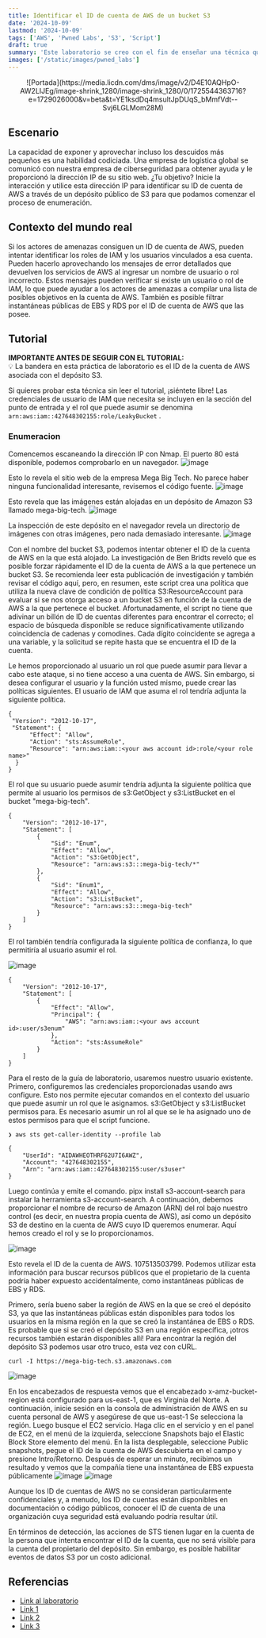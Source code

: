 ```yaml
---
title: Identificar el ID de cuenta de AWS de un bucket S3
date: '2024-10-09'
lastmod: '2024-10-09'
tags: ['AWS', 'Pwned Labs', 'S3', 'Script']
draft: true
summary: 'Este laboratorio se creo con el fin de enseñar una técnica que permite encontrar un ID de cuenta de AWS dado un bucket S3 público, y aprovecharse de esto.'
images: ['/static/images/pwned_labs']
---
```


<p align="center">
  ![Portada](https://media.licdn.com/dms/image/v2/D4E10AQHpO-AW2LIJEg/image-shrink_1280/image-shrink_1280/0/1725544363716?e=1729026000&v=beta&t=YE1ksdDq4msultJpDUqS_bMmfVdt--Svj6LGLMom28M)
</p>

<TOCInline toc={props.toc} exclude="Introduccion" />

## Escenario

La capacidad de exponer y aprovechar incluso los descuidos más pequeños es una habilidad codiciada. Una empresa de logística global se comunicó con nuestra empresa de ciberseguridad para obtener ayuda y le proporcionó la dirección IP de su sitio web. ¿Tu objetivo? Inicie la interacción y utilice esta dirección IP para identificar su ID de cuenta de AWS a través de un depósito público de S3 para que podamos comenzar el proceso de enumeración.

## Contexto del mundo real

Si los actores de amenazas consiguen un ID de cuenta de AWS, pueden intentar identificar los roles de IAM y los usuarios vinculados a esa cuenta. Pueden hacerlo aprovechando los mensajes de error detallados que devuelven los servicios de AWS al ingresar un nombre de usuario o rol incorrecto. Estos mensajes pueden verificar si existe un usuario o rol de IAM, lo que puede ayudar a los actores de amenazas a compilar una lista de posibles objetivos en la cuenta de AWS. También es posible filtrar instantáneas públicas de EBS y RDS por el ID de cuenta de AWS que las posee.

## Tutorial

**IMPORTANTE ANTES DE SEGUIR CON EL TUTORIAL:**  
💡 La bandera en esta práctica de laboratorio es el ID de la cuenta de AWS asociada con el depósito S3.

Si quieres probar esta técnica sin leer el tutorial, ¡siéntete libre! Las credenciales de usuario de IAM que necesita se incluyen en la sección del punto de entrada y el rol que puede asumir se denomina `arn:aws:iam::427648302155:role/LeakyBucket` .

### Enumeracion

Comencemos escaneando la dirección IP con Nmap. El puerto 80 está disponible, podemos comprobarlo en un navegador.
![image](/static/images/pwned_labs/identify_the_aws_account_id_from_a_public_s3_bucket/1.png)

Esto lo revela el sitio web de la empresa Mega Big Tech. No parece haber ninguna funcionalidad interesante, revisemos el código fuente.
![image](/static/images/pwned_labs/identify_the_aws_account_id_from_a_public_s3_bucket/2.png)

Esto revela que las imágenes están alojadas en un depósito de Amazon S3 llamado mega-big-tech.
![image](/static/images/pwned_labs/identify_the_aws_account_id_from_a_public_s3_bucket/3.png)

La inspección de este depósito en el navegador revela un directorio de imágenes con otras imágenes, pero nada demasiado interesante.
![image](/static/images/pwned_labs/identify_the_aws_account_id_from_a_public_s3_bucket/4.png)

Con el nombre del bucket S3, podemos intentar obtener el ID de la cuenta de AWS en la que está alojado. La investigación de Ben Bridts reveló que es posible forzar rápidamente el ID de la cuenta de AWS a la que pertenece un bucket S3. Se recomienda leer esta publicación de investigación y también revisar el código aquí, pero, en resumen, este script crea una política que utiliza la nueva clave de condición de política S3:ResourceAccount para evaluar si se nos otorga acceso a un bucket S3 en función de la cuenta de AWS a la que pertenece el bucket. Afortunadamente, el script no tiene que adivinar un billón de ID de cuentas diferentes para encontrar el correcto; el espacio de búsqueda disponible se reduce significativamente utilizando coincidencia de cadenas y comodines. Cada dígito coincidente se agrega a una variable, y la solicitud se repite hasta que se encuentra el ID de la cuenta.

Le hemos proporcionado al usuario un rol que puede asumir para llevar a cabo este ataque, si no tiene acceso a una cuenta de AWS. Sin embargo, si desea configurar el usuario y la función usted mismo, puede crear las políticas siguientes.
El usuario de IAM que asuma el rol tendría adjunta la siguiente política.

```
{
 "Version": "2012-10-17",
 "Statement": {
      "Effect": "Allow",
      "Action": "sts:AssumeRole",
      "Resource": "arn:aws:iam::<your aws account id>:role/<your role name>"
  }
}
```

El rol que su usuario puede asumir tendría adjunta la siguiente política que permite al usuario los permisos de s3:GetObject y s3:ListBucket en el bucket "mega-big-tech".

```
{
    "Version": "2012-10-17",
    "Statement": [
        {
            "Sid": "Enum",
            "Effect": "Allow",
            "Action": "s3:GetObject",
            "Resource": "arn:aws:s3:::mega-big-tech/*"
        },
        {
            "Sid": "Enum1",
            "Effect": "Allow",
            "Action": "s3:ListBucket",
            "Resource": "arn:aws:s3:::mega-big-tech"
        }
    ]
}
```

El rol también tendría configurada la siguiente política de confianza, lo que permitiría al usuario asumir el rol.

![image](https://d2xvzw1rx4uzc3.cloudfront.net/uploads/7fs02wff9zfiohrolgw5amyxsbfwnsn2.png)

```
{
    "Version": "2012-10-17",
    "Statement": [
        {
            "Effect": "Allow",
            "Principal": {
                "AWS": "arn:aws:iam::<your aws account id>:user/s3enum"
            },
            "Action": "sts:AssumeRole"
        }
    ]
}
```

Para el resto de la guía de laboratorio, usaremos nuestro usuario existente. Primero, configuremos las credenciales proporcionadas usando aws configure. Esto nos permite ejecutar comandos en el contexto del usuario que puede asumir un rol que le asignamos. s3:GetObject y s3:ListBucket permisos para. Es necesario asumir un rol al que se le ha asignado uno de estos permisos para que el script funcione.

```
❯ aws sts get-caller-identity --profile lab

{
    "UserId": "AIDAWHEOTHRF62U7I6AWZ",
    "Account": "427648302155",
    "Arn": "arn:aws:iam::427648302155:user/s3user"
}
```

Luego continúa y emite el comando. pipx install s3-account-search para instalar la herramienta s3-account-search. A continuación, debemos proporcionar el nombre de recurso de Amazon (ARN) del rol bajo nuestro control (es decir, en nuestra propia cuenta de AWS), así como un depósito S3 de destino en la cuenta de AWS cuyo ID queremos enumerar. Aquí hemos creado el rol y se lo proporcionamos.

![image](/static/images/pwned_labs/identify_the_aws_account_id_from_a_public_s3_bucket/5.jpeg)

Esto revela el ID de la cuenta de AWS. 107513503799. Podemos utilizar esta información para buscar recursos públicos que el propietario de la cuenta podría haber expuesto accidentalmente, como instantáneas públicas de EBS y RDS.

Primero, sería bueno saber la región de AWS en la que se creó el depósito S3, ya que las instantáneas públicas están disponibles para todos los usuarios en la misma región en la que se creó la instantánea de EBS o RDS. Es probable que si se creó el depósito S3 en una región específica, ¡otros recursos también estarán disponibles allí!
Para encontrar la región del depósito S3 podemos usar otro truco, esta vez con cURL.

```
curl -I https://mega-big-tech.s3.amazonaws.com
```

![image](/static/images/pwned_labs/identify_the_aws_account_id_from_a_public_s3_bucket/6.jpeg)

En los encabezados de respuesta vemos que el encabezado x-amz-bucket-region está configurado para us-east-1, que es Virginia del Norte. A continuación, inicie sesión en la consola de administración de AWS en su cuenta personal de AWS y asegúrese de que us-east-1 Se selecciona la región.
Luego busque el EC2 servicio. Haga clic en el servicio y en el panel de EC2, en el menú de la izquierda, seleccione Snapshots bajo el Elastic Block Store elemento del menú. En la lista desplegable, seleccione Public snapshots, pegue el ID de la cuenta de AWS descubierta en el campo y presione Intro/Retorno. Después de esperar un minuto, recibimos un resultado y vemos que la compañía tiene una instantánea de EBS expuesta públicamente
![image](/static/images/pwned_labs/identify_the_aws_account_id_from_a_public_s3_bucket/7.jpeg)
![image](/static/images/pwned_labs/identify_the_aws_account_id_from_a_public_s3_bucket/8.jpeg)

Aunque los ID de cuentas de AWS no se consideran particularmente confidenciales y, a menudo, los ID de cuentas están disponibles en documentación o código públicos, conocer el ID de cuenta de una organización cuya seguridad está evaluando podría resultar útil.

En términos de detección, las acciones de STS tienen lugar en la cuenta de la persona que intenta encontrar el ID de la cuenta, que no será visible para la cuenta del propietario del depósito. Sin embargo, es posible habilitar eventos de datos S3 por un costo adicional.

## Referencias

- [Link al laboratorio](https://pwnedlabs.io/labs/identify-the-aws-account-id-from-a-public-s3-bucket)
- [Link 1](https://aws.amazon.com/blogs/storage/limit-access-to-amazon-s3-buckets-owned-by-specific-aws-accounts/)
- [Link 2](https://github.com/WeAreCloudar/s3-account-search)
- [Link 3](https://cloudar.be/awsblog/finding-the-account-id-of-any-public-s3-bucket/)
